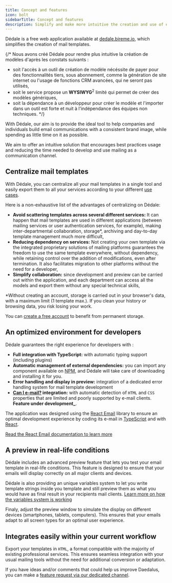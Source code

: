 ```yaml
---
title: Concept and features
icon: bolt
sidebarTitle: Concept and features
description: Simplify and make more intuitive the creation and use of e-mail templates
---
```


Dédale is a free web application available at [dedale.bireme.io](https://dedale.bireme.io), which simplifies the creation of mail templates.

{/* Nous avons créé Dédale pour rendre plus intuitive la création de modèles d'après les constats suivants :
- soit l'accès à un outil de création de modèle nécéssite de payer pour des fonctionnalités tiers, sous abonnement, comme la génération de site internet ou l'usage de fonctions CRM avancées, qui ne seront pas utilisés,
- soit le service propose un **WYSIWYG**<sup>2</sup> limité qui permet de créer des modèles génériques,
- soit la dépendance à un développeur pour créer le modèle et l'importer dans un outil est forte et nuit à l'indépendance des équipes non techniques. */}

With Dédale, our aim is to provide the ideal tool to help companies and individuals build email communications with a consistent brand image, while spending as little time on it as possible.

We aim to offer an intuitive solution that encourages best practices usage and reducing the time needed to develop and use mailing as a communication channel.

## Centralize mail templates

With Dédale, you can centralize all your mail templates in a single tool and easily export them to all your services according to your different [use cases](/dedale/usages/e-mailing.mdx).

Here is a non-exhaustive list of the advantages of centralizing on Dédale:
- **Avoid scattering templates across several different services:** It can happen that mail templates are used in different applications (between mailing services or user authentication services, for example), making inter-departmental collaboration, storage*, archiving and day-to-day template management much more difficult,
- **Reducing dependency on services:** Not creating your own template via the integrated proprietary solutions of mailing platforms guarantees the freedom to use the same template everywhere, without dependency, while retaining control over the addition of modifications, even after termination. It also facilitates migration to other platforms without the need for a developer,
- **Simplify collaboration:** since development and preview can be carried out within the application, and each department can access all the models and export them without any special technical skills,

<Warning>

*Without creating an account, storage is carried out in your browser's data, with a maximum limit (1 template max.). If you clean your history or browsing data, you risk losing your work.

You can [create a free account](https://bireme.io) to benefit from permanent storage.

</Warning>

## An optimized environment for developers

Dédale guarantees the right experience for developers with :
- **Full integration with TypeScript:** with automatic typing support (including plugins)
- **Automatic management of external dependencies:** you can import any component available on [NPM](https://www.npmjs.com/), and Dédale will take care of downloading and installing it for you.
- **Error handling and display in preview:** integration of a dedicated error handling system for mail template development
- **[Can I e-mail?](https://www.canie-mail.com/) integration:** with automatic detection of `HTML` and `CSS` properties that are limited and poorly supported by e-mail clients. **Feature under development_**.

<Info>

The application was designed using the [React Email](https://react.email/) library to ensure an optimal development experience by coding its e-mail in [TypeScript](https://www.typescriptlang.org/) and with [React](https://react.dev/).

[Read the React Email documentation to learn more](https://react.e-mail/docs/introduction)

</Info>

## A preview in real-life conditions

Dédale includes an advanced preview feature that lets you test your email template in real-life conditions. This feature is designed to ensure that your emails will display correctly on all major clients and devices.

Dédale is also providing an unique variables system to let you write template strings inside you template and still preview them as what you would have as final result in your recipients mail clients. [Learn more on how the variables system is working](/dedale/getting-started/variables)

Finaly, adjust the preview window to simulate the display on different devices (smartphones, tablets, computers). This ensures that your emails adapt to all screen types for an optimal user experience.

## Integrates easily within your current workflow

Export your templates in `HTML`, a format compatible with the majority of existing professional services. This ensures seamless integration with your usual mailing tools without the need for additional conversion or adaptation.

If you have ideas and/or comments that could help us improve Daedalus, you can make a [feature request via our dedicated channel](https://github.com/orgs/bireme-lab/discussions/new?category=ideas).
